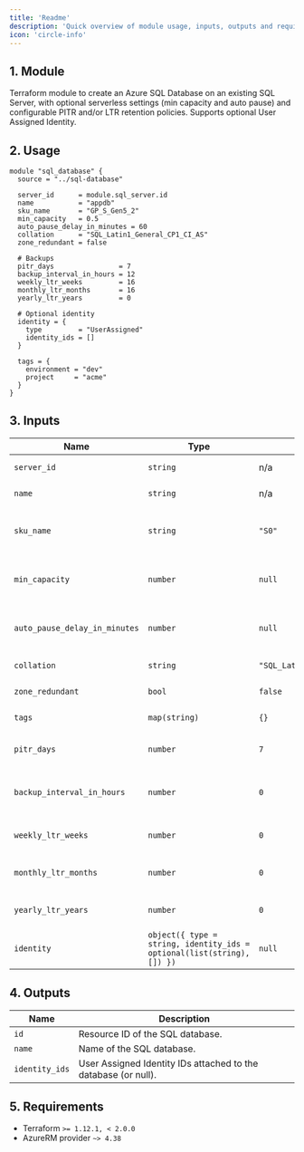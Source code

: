 ```yaml
---
title: 'Readme'
description: 'Quick overview of module usage, inputs, outputs and requirements.'
icon: 'circle-info'
---
```


## 1. Module
Terraform module to create an Azure SQL Database on an existing SQL Server, with optional serverless settings (min capacity and auto pause) and configurable PITR and/or LTR retention policies. Supports optional User Assigned Identity.

## 2. Usage
```hcl main.tf
module "sql_database" {
  source = "../sql-database"

  server_id      = module.sql_server.id
  name           = "appdb"
  sku_name       = "GP_S_Gen5_2"
  min_capacity   = 0.5
  auto_pause_delay_in_minutes = 60
  collation      = "SQL_Latin1_General_CP1_CI_AS"
  zone_redundant = false

  # Backups
  pitr_days                = 7
  backup_interval_in_hours = 12
  weekly_ltr_weeks         = 16
  monthly_ltr_months       = 16
  yearly_ltr_years         = 0

  # Optional identity
  identity = {
    type         = "UserAssigned"
    identity_ids = []
  }

  tags = {
    environment = "dev"
    project     = "acme"
  }
}
```

## 3. Inputs
| Name | Type | Default | Required | Description |
|------|------|---------|:--------:|-------------|
| `server_id` | `string` | n/a | yes | Parent SQL Server ID. |
| `name` | `string` | n/a | yes | Database name. |
| `sku_name` | `string` | `"S0"` | no | SKU name (e.g., `GP_S_Gen5_2`, `S0`, `P1`). |
| `min_capacity` | `number` | `null` | no | Minimum capacity (serverless SKUs). |
| `auto_pause_delay_in_minutes` | `number` | `null` | no | Auto pause delay (serverless SKUs). |
| `collation` | `string` | `"SQL_Latin1_General_CP1_CI_AS"` | no | Database collation. |
| `zone_redundant` | `bool` | `false` | no | Zone redundancy. |
| `tags` | `map(string)` | `{}` | no | Tags to apply to resources. |
| `pitr_days` | `number` | `7` | no | PITR retention days. |
| `backup_interval_in_hours` | `number` | `0` | no | Differential backup interval (0 to omit). |
| `weekly_ltr_weeks` | `number` | `0` | no | Weekly LTR retention in weeks. |
| `monthly_ltr_months` | `number` | `0` | no | Monthly LTR retention in months. |
| `yearly_ltr_years` | `number` | `0` | no | Yearly LTR retention in years. |
| `identity` | `object({ type = string, identity_ids = optional(list(string), []) })` | `null` | no | Optional identity configuration. |

## 4. Outputs
| Name | Description |
|------|-------------|
| `id` | Resource ID of the SQL database. |
| `name` | Name of the SQL database. |
| `identity_ids` | User Assigned Identity IDs attached to the database (or null). |

## 5. Requirements
- Terraform `>= 1.12.1, < 2.0.0`
- AzureRM provider `~> 4.38`


